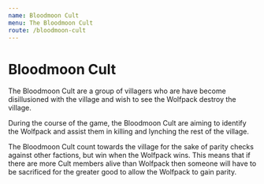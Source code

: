 ```yaml
---
name: Bloodmoon Cult
menu: The Bloodmoon Cult
route: /bloodmoon-cult
---
```


# Bloodmoon Cult

The Bloodmoon Cult are a group of villagers who are have become
disillusioned with the village and wish to see the Wolfpack destroy the
village.

During the course of the game, the Bloodmoon Cult are aiming to identify
the Wolfpack and assist them in killing and lynching the rest of the
village.

The Bloodmoon Cult count towards the village for the sake of parity
checks against other factions, but win when the Wolfpack wins. This
means that if there are more Cult members alive than Wolfpack then
someone will have to be sacrificed for the greater good to allow the
Wolfpack to gain parity.
